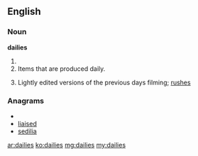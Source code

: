 ==English==

===Noun===
'''dailies'''

# {{plural of|[[daily]]}}
# Items that are produced daily.
# {{context|cinematography}} Lightly edited versions of the previous days filming; [[rushes]]

===Anagrams===
* {{alphagram|adeiils}}
* [[liaised#English|liaised]]
* [[sedilia#English|sedilia]]

[[ar:dailies]]
[[ko:dailies]]
[[mg:dailies]]
[[my:dailies]]